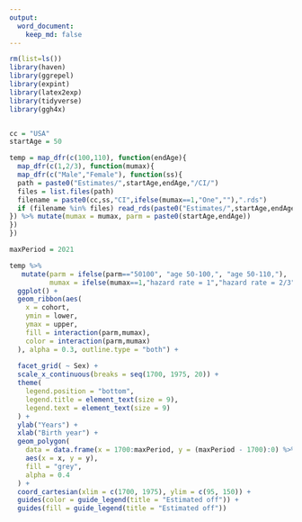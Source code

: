 ```yaml
---
output:
  word_document:
    keep_md: false
---
```




```r
rm(list=ls())
library(haven)
library(ggrepel)
library(expint)
library(latex2exp)
library(tidyverse)
library(ggh4x)


cc = "USA"
startAge = 50

temp = map_dfr(c(100,110), function(endAge){
  map_dfr(c(1,2/3), function(mumax){
  map_dfr(c("Male","Female"), function(ss){
  path = paste0("Estimates/",startAge,endAge,"/CI/")
  files = list.files(path)
  filename = paste0(cc,ss,"CI",ifelse(mumax==1,"One",""),".rds")
  if (filename %in% files) read_rds(paste0("Estimates/",startAge,endAge,"/CI/",cc,ss,"CI",ifelse(mumax==1,'One',''),".rds"))
}) %>% mutate(mumax = mumax, parm = paste0(startAge,endAge)) 
})
}) 
```
```r
maxPeriod = 2021

temp %>% 
   mutate(parm = ifelse(parm=="50100", "age 50-100,", "age 50-110,"),
          mumax = ifelse(mumax==1,"hazard rate = 1","hazard rate = 2/3")) %>%
  ggplot() +
  geom_ribbon(aes(
    x = cohort,
    ymin = lower,
    ymax = upper,
    fill = interaction(parm,mumax),
    color = interaction(parm,mumax)
  ), alpha = 0.3, outline.type = "both") +
  
  facet_grid( ~ Sex) +
  scale_x_continuous(breaks = seq(1700, 1975, 20)) +
  theme(
    legend.position = "bottom",
    legend.title = element_text(size = 9),
    legend.text = element_text(size = 9)
  ) +
  ylab("Years") +
  xlab("Birth year") +
  geom_polygon(
    data = data.frame(x = 1700:maxPeriod, y = (maxPeriod - 1700):0) %>% tibble::add_row(x = c(maxPeriod, 1700), y = c(Inf, Inf)),
    aes(x = x, y = y),
    fill = "grey",
    alpha = 0.4
  ) +
  coord_cartesian(xlim = c(1700, 1975), ylim = c(95, 150)) +
  guides(color = guide_legend(title = "Estimated off")) +
  guides(fill = guide_legend(title = "Estimated off"))


```